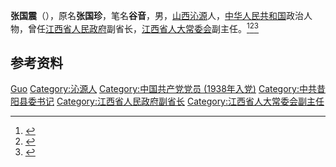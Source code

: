 {{Otheruses|other=名为張國珍的其他人物|張國珍}}

'''张国震'''（{{bd|1915年||1987年||}}），原名'''张国珍'''，笔名'''谷音'''，男，[[山西|山西]][[沁源|沁源]]人，[[中华人民共和国|中华人民共和国]]政治人物，曾任[[江西省人民政府|江西省人民政府]]副省长，[[江西省人大常委会|江西省人大常委会]]副主任。<ref>{{Cite book|title=中华人民共和国职官志|author=何虎生, 李耀东, 向常福主编|publisher=中国社会出版社|year=2003|isbn=9787800883934|location=北京|pages=}}</ref><ref>{{Cite book|title=中国共产党人名大辞典|author=盛平主编|publisher=中国国际广播出版社|year=1991|isbn=|location=北京|pages=}}</ref><ref>{{cite book|title=中囯人名大辞典·当代人物卷|author=廖盖隆等编|year=1990|publisher=上海辞书出版社|location=上海|page=}}</ref>

== 参考资料 ==
{{reflist}}

{{中国人物小作品}}

{{Authority control}}
{{DEFAULTSORT:Zhang张}}
[[Category:张姓|Guo]]
[[Category:沁源人|Category:沁源人]]
[[Category:中国共产党党员_(1938年入党)|Category:中国共产党党员 (1938年入党)]]
[[Category:中共昔阳县委书记|Category:中共昔阳县委书记]]
[[Category:江西省人民政府副省长|Category:江西省人民政府副省长]]
[[Category:江西省人大常委会副主任|Category:江西省人大常委会副主任]]